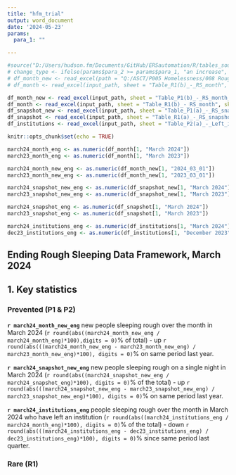 ```yaml
---
title: "hfm_trial"
output: word_document
date: '2024-05-23'
params:
  para_1: ""

---
```


```r
#source("D:/Users/hudson.fm/Documents/GitHub/ERSautomation/R/tables_source.R")
# change_type <- ifelse(params$para_2 >= params$para_1, "an increase", "a decrease")
# df_month_new <- read_excel(path = "Q:/ASCT/P005 Homelessness/008 Rough Sleeping/RS MI R/New monthly tables script/Git_Version/Publication_tables/Publication_tables240517.xlsx", sheet = "Table_P1(b)_-_RS_month_new", skip = 3)
# df_month <- read_excel(input_path, sheet = "Table_R1(b)_-_RS_month", skip = 3)

df_month_new <- read_excel(input_path, sheet = "Table_P1(b)_-_RS_month_new", skip = 3)
df_month <- read_excel(input_path, sheet = "Table_R1(b)_-_RS_month", skip = 3)
df_snapshot_new <- read_excel(input_path, sheet = "Table_P1(a)_-_RS_snapshot_new", skip = 3)
df_snapshot <- read_excel(input_path, sheet = "Table_R1(a)_-_RS_snapshot", skip = 3)
df_institutions <- read_excel(input_path, sheet = "Table_P2(a)_-_Left_institutions", skip = 3)

knitr::opts_chunk$set(echo = TRUE)

march24_month_eng <- as.numeric(df_month[1, "March 2024"])
march23_month_eng <- as.numeric(df_month[1, "March 2023"])

march24_month_new_eng <- as.numeric(df_month_new[1, "2024_03_01"])
march23_month_new_eng <- as.numeric(df_month_new[1, "2023_03_01"])

march24_snapshot_new_eng <- as.numeric(df_snapshot_new[1, "March 2024"])
march23_snapshot_new_eng <- as.numeric(df_snapshot_new[1, "March 2023"])

march24_snapshot_eng <- as.numeric(df_snapshot[1, "March 2024"])
march23_snapshot_eng <- as.numeric(df_snapshot[1, "March 2023"])

march24_institutions_eng <- as.numeric(df_institutions[1, "March 2024"])
dec23_institutions_eng <- as.numeric(df_institutions[1, "December 2023"])

```

## Ending Rough Sleeping Data Framework, March 2024

## 1. Key statistics

### Prevented (P1 & P2)

**`r march24_month_new_eng`** new people sleeping rough over the month in March 2024 (`r round(abs((march24_month_new_eng / march24_month_eng)*100),digits = 0)`% of total) - up `r round(abs(((march24_month_new_eng - march23_month_new_eng) / march23_month_new_eng)*100), digits = 0)`% on same period last year.

**`r march24_snapshot_new_eng`** new people sleeping rough on a single night in March 2024 (`r round(abs((march24_snapshot_new_eng / march24_snapshot_eng)*100), digits = 0)`% of the total) - up `r round(abs(((march24_snapshot_new_eng - march23_snapshot_new_eng) / march23_snapshot_new_eng)*100), digits = 0)`% on same period last year. 

**`r march24_institutions_eng`** people sleeping rough over the month in March 2024 who have left an institution (`r round(abs((march24_institutions_eng / march24_month_eng)*100), digits = 0)`% of the total) - down `r round(abs(((march24_institutions_eng - dec23_institutions_eng) / dec23_institutions_eng)*100), digits = 0)`% since same period last quarter. 

### Rare (R1)
